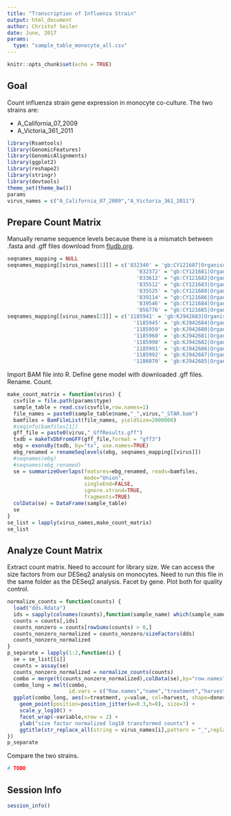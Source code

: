 ```yaml
---
title: "Transcription of Influenza Strain"
output: html_document
author: Christof Seiler
date: June, 2017
params:
  type: "sample_table_monocyte_all.csv"
---
```


```r
knitr::opts_chunk$set(echo = TRUE)
```

## Goal

Count influenza strain gene expression in monocyte co-culture. The two strains are:

* A_California_07_2009
* A_Victoria_361_2011

```r
library(Rsamtools)
library(GenomicFeatures)
library(GenomicAlignments)
library(ggplot2)
library(reshape2)
library(stringr)
library(devtools)
theme_set(theme_bw())
params
virus_names = c("A_California_07_2009","A_Victoria_361_2011")
```

## Prepare Count Matrix

Manually rename sequence levels because there is a mismatch between .fasta and .gff files download from [fludb.org](fludb.org).

```r
seqnames_mapping = NULL
seqnames_mapping[[virus_names[1]]] = c('832340' = 'gb:CY121687|Organism:Influenza',
                                          '832372' = "gb:CY121681|Organism:Influenza",
                                          '833612' = "gb:CY121682|Organism:Influenza",
                                          '835512' = "gb:CY121683|Organism:Influenza",
                                          '835525' = "gb:CY121680|Organism:Influenza",
                                          '839114' = "gb:CY121686|Organism:Influenza",
                                          '839546' = "gb:CY121684|Organism:Influenza",
                                          '856776' = "gb:CY121685|Organism:Influenza")
seqnames_mapping[[virus_names[2]]] = c('1185941' = 'gb:KJ942683|Organism:Influenza',
                                         '1185945' = 'gb:KJ942684|Organism:Influenza',
                                         '1185959' = 'gb:KJ942680|Organism:Influenza',
                                         '1185960' = 'gb:KJ942681|Organism:Influenza',
                                         '1185990' = 'gb:KJ942682|Organism:Influenza',
                                         '1185991' = 'gb:KJ942686|Organism:Influenza',
                                         '1185992' = 'gb:KJ942687|Organism:Influenza',
                                         '1186070' = 'gb:KJ942685|Organism:Influenza')
```

Import BAM file into R. Define gene model with downloaded .gff files. Rename. Count.

```r
make_count_matrix = function(virus) {
  csvfile = file.path(params$type)
  sample_table = read.csv(csvfile,row.names=1)
  file_names = paste0(sample_table$name,"_",virus,"_STAR.bam")
  bamfiles = BamFileList(file_names, yieldSize=2000000)
  #seqinfo(bamfiles[1])
  gff_file = paste0(virus,"_GffResults.gff")
  txdb = makeTxDbFromGFF(gff_file,format = "gff3")
  ebg = exonsBy(txdb, by="tx", use.names=TRUE)
  ebg_renamed = renameSeqlevels(ebg, seqnames_mapping[[virus]])
  #seqnames(ebg)
  #seqnames(ebg_renamed)
  se = summarizeOverlaps(features=ebg_renamed, reads=bamfiles,
                         mode="Union",
                         singleEnd=FALSE,
                         ignore.strand=TRUE,
                         fragments=TRUE)
  colData(se) = DataFrame(sample_table)
  se
}
se_list = lapply(virus_names,make_count_matrix)
se_list
```

## Analyze Count Matrix

Extract count matrix. Need to account for library size. We can access the size factors from our DESeq2 analysis on monocytes. Need to run this file in the same folder as the DESeq2 analysis. Facet by gene. Plot both for quality control.

```r
normalize_counts = function(counts) {
  load("dds.Rdata")
  ids = sapply(colnames(counts),function(sample_name) which(sample_name == names(sizeFactors(dds))))
  counts = counts[,ids]
  counts_nonzero = counts[rowSums(counts) > 0,]
  counts_nonzero_normalized = counts_nonzero/sizeFactors(dds)
  counts_nonzero_normalized
}
p_separate = lapply(1:2,function(i) {
  se = se_list[[i]]
  counts = assay(se)
  counts_nonzero_normalized = normalize_counts(counts)
  combo = merge(t(counts_nonzero_normalized),colData(se),by="row.names")
  combo_long = melt(combo,
                    id.vars = c("Row.names","name","treatment","harvest","donor"))
  ggplot(combo_long, aes(x=treatment, y=value, col=harvest, shape=donor)) +
    geom_point(position=position_jitter(w=0.3,h=0), size=3) + 
    scale_y_log10() +
    facet_wrap(~variable,nrow = 2) +
    ylab("size factor normalized log10 transformed counts") +
    ggtitle(str_replace_all(string = virus_names[i],pattern = "_",replacement = "/"))
})
p_separate
```

Compare the two strains.

```r
# TODO
```

## Session Info

```r
session_info()
```
